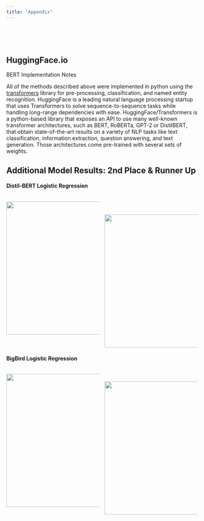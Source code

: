 ```yaml
---
title: "Appendix"
---
```


<style>
  .col2 {
    columns: 2 200px;         /* number of columns and width in pixels*/
    -webkit-columns: 2 200px; /* chrome, safari */
    -moz-columns: 2 200px;    /* firefox */
  }
</style>

<div class="col2">
<br>
<br>
</div>




## HuggingFace.io

BERT Implementation Notes

All of the methods described above were implemented in python using the [transformers](https://huggingface.co/transformers/) library for pre-processing, classification, and named entity recognition. HuggingFace is a leading natural language processing startup that uses Transformers to solve sequence-to-sequence tasks while handling long-range dependencies with ease. HuggingFace/Transformers is a python-based library that exposes an API to use many well-known transformer architectures, such as BERT, RoBERTa, GPT-2 or DistilBERT, that obtain state-of-the-art results on a variety of NLP tasks like text classification, information extraction, question answering, and text generation. Those architectures come pre-trained with several sets of weights.

## Additional Model Results: 2nd Place & Runner Up

#### Distil-BERT Logistic Regression  

<!-- <img src="images/distilbert_LR_results.png"width="350px"> -->

<div class="col2">

<img src="images/distilbert-base-uncased_lr_classifier_cf_matrix.png"width="350px">

<br>
<br>

<img src="images/distilbert-base-uncased_lr_classifier_roc_curve.png"width="350px">


</div>

#### BigBird Logistic Regression  

<!-- <img src="images/bigbird_LR_results.png"width="350px"> -->

<div class="col2">

<img src="images/googlebigbird-roberta-base_lr_classifier_cf_matrix.png"width="350px">

<br>
<br>
<img src="images/googlebigbird-roberta-base_lr_classifier_roc_curve.png"width="350px">

</div>

